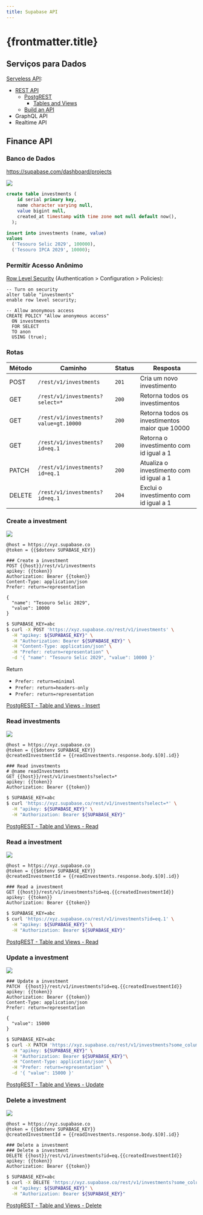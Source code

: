 ```yaml
---
title: Supabase API
---
```


# {frontmatter.title}

## Serviços para Dados

[Serveless API](https://supabase.com/docs/guides/api):
- [REST API](https://supabase.com/docs/guides/api#rest-api-overview)
  - [PostgREST](https://postgrest.org/en/stable/)
    - [Tables and Views](https://postgrest.org/en/stable/references/api/tables_views.html#)
  - [Build an API](https://supabase.com/docs/guides/api/quickstart)
- GraphQL API
- Realtime API

## Finance API

### Banco de Dados

https://supabase.com/dashboard/projects

![](/ls/imgs/package/supabase-api/database.png)

```sql
create table investments (
    id serial primary key,
    name character varying null,
    value bigint null,
    created_at timestamp with time zone not null default now(),
  );
```

```sql
insert into investments (name, value)
values
  ('Tesouro Selic 2029', 100000),
  ('Tesouro IPCA 2029', 10000);
```

### Permitir Acesso Anônimo

[Row Level Security](https://supabase.com/docs/guides/auth/row-level-security) (Authentication > Configuration > Policies):

```text
-- Turn on security
alter table "investments"
enable row level security;

-- Allow anonymous access
CREATE POLICY "Allow anonymous access"
  ON investments
  FOR SELECT
  TO anon
  USING (true);
```

### Rotas

| Método | Caminho                               | Status | Resposta                                       |
| ------ | ------------------------------------- | ------ | ---------------------------------------------- |
| POST   | `/rest/v1/investments`                | `201`  | Cria um novo investimento                      |
| GET    | `/rest/v1/investments?select=*`       | `200`  | Retorna todos os investimentos                 |
| GET    | `/rest/v1/investments?value=gt.10000` | `200`  | Retorna todos os investimentos maior que 10000 |
| GET    | `/rest/v1/investments?id=eq.1`        | `200`  | Retorna o investimento com id igual a 1        |
| PATCH  | `/rest/v1/investments?id=eq.1`        | `200`  | Atualiza o investimento com id igual a 1       |
| DELETE | `/rest/v1/investments?id=eq.1`        | `204`  | Exclui o investimento com id igual a 1         |

### Create a investment

![](/ls/imgs/package/supabase-api/post-investment.png)

```http
@host = https://xyz.supabase.co
@token = {{$dotenv SUPABASE_KEY}}

### Create a investment
POST {{host}}/rest/v1/investments
apikey: {{token}}
Authorization: Bearer {{token}}
Content-Type: application/json
Prefer: return=representation

{
  "name": "Tesouro Selic 2029",
  "value": 10000
}
```

```bash
$ SUPABASE_KEY=abc
$ curl -X POST 'https://xyz.supabase.co/rest/v1/investments' \
  -H "apikey: ${SUPABASE_KEY}" \
  -H "Authorization: Bearer ${SUPABASE_KEY}" \
  -H "Content-Type: application/json" \
  -H "Prefer: return=representation" \
  -d '{ "name": "Tesouro Selic 2029", "value": 10000 }'
```

Return
- `Prefer: return=minimal`
- `Prefer: return=headers-only`
- `Prefer: return=representation`

[PostgREST - Table and Views - Insert](https://postgrest.org/en/stable/references/api/tables_views.html#insert)

### Read investments

![](/ls/imgs/package/supabase-api/get-investments.png)

```http
@host = https://xyz.supabase.co
@token = {{$dotenv SUPABASE_KEY}}
@createdInvestmentId = {{readInvestments.response.body.$[0].id}}

### Read investments
# @name readInvestments
GET {{host}}/rest/v1/investments?select=*
apikey: {{token}}
Authorization: Bearer {{token}}
```

```bash
$ SUPABASE_KEY=abc
$ curl 'https://xyz.supabase.co/rest/v1/investments?select=*' \
  -H "apikey: ${SUPABASE_KEY}" \
  -H "Authorization: Bearer ${SUPABASE_KEY}"
```

[PostgREST - Table and Views - Read](https://postgrest.org/en/stable/references/api/tables_views.html#read)

### Read a investment

![](/ls/imgs/package/supabase-api/get-investment.png)

```http
@host = https://xyz.supabase.co
@token = {{$dotenv SUPABASE_KEY}}
@createdInvestmentId = {{readInvestments.response.body.$[0].id}}

### Read a investment
GET {{host}}/rest/v1/investments?id=eq.{{createdInvestmentId}}
apikey: {{token}}
Authorization: Bearer {{token}}
```

```bash
$ SUPABASE_KEY=abc
$ curl 'https://xyz.supabase.co/rest/v1/investments?id=eq.1' \
  -H "apikey: ${SUPABASE_KEY}" \
  -H "Authorization: Bearer ${SUPABASE_KEY}"
```

[PostgREST - Table and Views - Read](https://postgrest.org/en/stable/references/api/tables_views.html#read)

### Update a investment

![](/ls/imgs/package/supabase-api/patch-investment.png)

```http
### Update a investment
PATCH  {{host}}/rest/v1/investments?id=eq.{{createdInvestmentId}}
apikey: {{token}}
Authorization: Bearer {{token}}
Content-Type: application/json
Prefer: return=representation

{
  "value": 15000
}
```

```bash
$ SUPABASE_KEY=abc
$ curl -X PATCH 'https://xyz.supabase.co/rest/v1/investments?some_column=eq.someValue' \
  -H "apikey: ${SUPABASE_KEY}" \
  -H "Authorization: Bearer ${SUPABASE_KEY}"\
  -H "Content-Type: application/json" \
  -H "Prefer: return=representation" \
  -d '{ "value": 15000 }'
```

[PostgREST - Table and Views - Update](https://postgrest.org/en/stable/references/api/tables_views.html#update)

### Delete a investment

![](/ls/imgs/package/supabase-api/delete-investment.png)

```http
@host = https://xyz.supabase.co
@token = {{$dotenv SUPABASE_KEY}}
@createdInvestmentId = {{readInvestments.response.body.$[0].id}}

### Delete a investment
### Delete a investment
DELETE {{host}}/rest/v1/investments?id=eq.{{createdInvestmentId}}
apikey: {{token}}
Authorization: Bearer {{token}}
```

```bash
$ SUPABASE_KEY=abc
$ curl -X DELETE 'https://xyz.supabase.co/rest/v1/investments?some_column=eq.someValue' \
  -H "apikey: ${SUPABASE_KEY}" \
  -H "Authorization: Bearer ${SUPABASE_KEY}"
```

[PostgREST - Table and Views - Delete](https://postgrest.org/en/stable/references/api/tables_views.html#delete)

